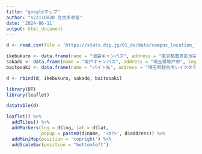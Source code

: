 ---
title: "googleマップ"
author: "s22110030 住吉多恵留"
date: '2024-06-11'
output: html_document
---
```{r}
d <- read.csv(file = 'https://stats.dip.jp/01_ds/data/campus_location_TIU.csv')

ikebukuro <- data.frame(name = "池袋キャンパス", address = "東京都豊島区池袋", lng = 139.7215769098957, lat = 35.72847522074085)
sakado <- data.frame(name = "坂戸キャンパス", address = "埼玉県坂戸市", lng = 139.35369924721468, lat = 35.93384146711812)
baitosaki <- data.frame(name = "バイト先", address = "埼玉県越谷市レイクタウン4丁目２－２", lng = 35.8775983, lat = 139.8246982)

d <- rbind(d, ikebukuro, sakado, baitosaki)

library(DT)
library(leaflet)

datatable(d)

leaflet() %>%
  addTiles() %>%
  addMarkers(lng = d$lng, lat = d$lat,
             popup = paste0(d$name, '<br>', d$address)) %>%
  addMiniMap(position = 'topright') %>%
  addScaleBar(position = "bottomleft")
```

